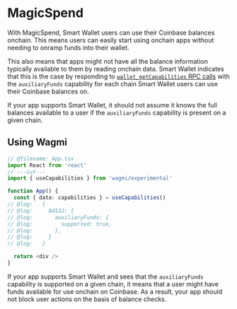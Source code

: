 # MagicSpend

With MagicSpend, Smart Wallet users can use their Coinbase balances onchain. This means users can easily start using onchain apps without needing to onramp funds into their wallet.

This also means that apps might not have all the balance information typically available to them by reading onchain data. Smart Wallet indicates that this is the case by responding to [`wallet_getCapabilities` RPC calls](https://eip5792.xyz/reference/getCapabilities) with the `auxiliaryFunds` capability for each chain Smart Wallet users can use their Coinbase balances on.

If your app supports Smart Wallet, it should not assume it knows the full balances available to a user if the `auxiliaryFunds` capability is present on a given chain.

## Using Wagmi

```ts twoslash [App.tsx]
// @filename: App.tsx
import React from 'react'
// ---cut---
import { useCapabilities } from 'wagmi/experimental'

function App() {
  const { data: capabilities } = useCapabilities()
// @log:   {
// @log:     84532: {
// @log:       auxiliaryFunds: {
// @log:         supported: true,
// @log:       },
// @log:     }  
// @log:   }

  return <div />
}
```

If your app supports Smart Wallet and sees that the `auxiliaryFunds` capability is supported on a given chain, 
it means that a user might have funds available for use onchain on Coinbase. 
As a result, your app should not block user actions on the basis of balance checks.
